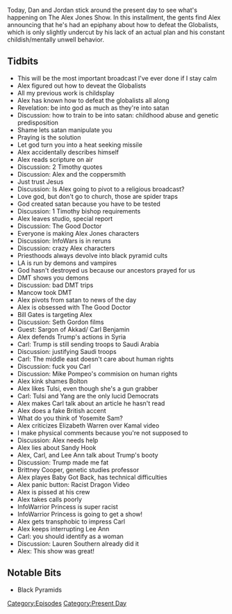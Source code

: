 {{DEFAULTSORT:
    #_EPISODE_0357:October 16, 2019
}}{{Episode
    | title           = October 16, 2019
    | caption         = Listen to this episode on [https://knowledgefight.libsyn.com/knowledge-fight-october-16-2019 Libsyn] [https://open.spotify.com/episode/1Kotp639mXcfoauOZIHPHf Spotify]
    | episodeNumber   = 357
    | length          = 02:01:43
    | airDate         = October 18, 2019
    | coverageDate    = October 16, 2019
    | episodeType     = [[:Category:Present Day|Present Day]]
    | appearance      = [[Mancow]], [[Bill Gates]], [[Seth Gordon]], [[Sargon of Akkad/Carl Benjamin]], [[Mike Pompeo]], [[Lee Ann McAdoo]], [[Brittney Cooper]], [[InfoWarrior Princess]], [[Lauren Southern]]
    | oocDrop         = I kinda like Trump's butt now
    | previousEpisode = [[356: October 11, 2019]]
    | nextEpisode     = [[358: October 18, 2019]]
}}

{{Stub}}

Today, Dan and Jordan stick around the present day to see what's happening on The Alex Jones Show. In this installment, the gents find Alex announcing that he's had an epiphany about how to defeat the Globalists, which is only slightly undercut by his lack of an actual plan and his constant childish/mentally unwell behavior.

==Tidbits==

*This will be the most important broadcast I've ever done if I stay calm
*Alex figured out how to deveat the Globalists
*All my previous work is childsplay
*Alex has known how to defeat the globalists all along
*Revelation: be into god as much as they're into satan
*Discussion: how to train to be into satan: childhood abuse and genetic predisposition
*Shame lets satan manipulate you
*Praying is the solution
*Let god turn you into a heat seeking missile
*Alex accidentally describes himself
*Alex reads scripture on air
*Discussion: 2 Timothy quotes
*Discussion: Alex and the coppersmith
*Just trust Jesus
*Discussion: Is Alex going to pivot to a religious broadcast?
*Love god, but don't go to church, those are spider traps
*God created satan because you have to be tested
*Discussion: 1 Timothy bishop requirements
*Alex leaves studio, special report
*Discussion: The Good Doctor
*Everyone is making Alex Jones characters
*Discussion: InfoWars is in reruns
*Discussion: crazy Alex characters
*Priesthoods always devolve into black pyramid cults
*LA is run by demons and vampires
*God hasn't destroyed us because our ancestors prayed for us
*DMT shows you demons
*Discussion: bad DMT trips
*Mancow took DMT
*Alex pivots from satan to news of the day
*Alex is obsessed with The Good Doctor
*Bill Gates is targeting Alex
*Discussion: Seth Gordon films
*Guest: Sargon of Akkad/ Carl Benjamin
*Alex defends Trump's actions in Syria
*Carl: Trump is still sending troops to Saudi Arabia
*Discussion: justifying Saudi troops
*Carl: The middle east doesn't care about human rights
*Discussion: fuck you Carl
*Discussion: Mike Pompeo's commision on human rights
*Alex kink shames Bolton
*Alex likes Tulsi, even though she's a gun grabber
*Carl: Tulsi and Yang are the only lucid Democrats
*Alex makes Carl talk about an article he hasn't read
*Alex does a fake British accent
*What do you think of Yosemite Sam?
*Alex criticizes Elizabeth Warren over Kamal video
*I make physical comments because you're not supposed to
*Discussion: Alex needs help
*Alex lies about Sandy Hook
*Alex, Carl, and Lee Ann talk about Trump's booty
*Discussion: Trump made me fat
*Brittney Cooper, genetic studies professor
*Alex playes Baby Got Back, has technical difficulties
*Alex panic button: Racist Dragon Video
*Alex is pissed at his crew
*Alex takes calls poorly
*InfoWarrior Princess is super racist
*InfoWarrior Princess is going to get a show!
*Alex gets transphobic to impress Carl
*Alex keeps interrupting Lee Ann
*Carl: you should identify as a woman
*Discussion: Lauren Southern already did it
*Alex: This show was great!

==Notable Bits==

*Black Pyramids

[[Category:Episodes]]
[[Category:Present Day]]
